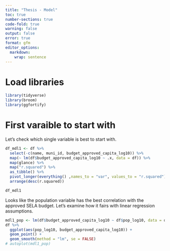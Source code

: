 ```yaml
---
title: "Thesis - Model"
toc: true
number-sections: true
code-fold: true
warning: false
output: false
error: true
format: gfm
editor_options: 
  markdown: 
    wrap: sentence
---
```


# Load libraries

```r
library(tidyverse)
library(broom)
library(ggfortify)
```

# First varaible to start with

Let's check which single variable is best to start with.

```r
df_mdl1 <- df %>% 
  select(-c(name, muni_id, budget_approved_capita_log10)) %>% 
  map(~ lm(df$budget_approved_capita_log10 ~ .x, data = df)) %>% 
  map(glance) %>% 
  map("r.squared") %>% 
  as_tibble() %>% 
  pivot_longer(everything() ,names_to = "var", values_to = "r.squared") %>% 
  arrange(desc(r.squared))

df_mdl1
```

Looks like the population variable has the best correlation with the approved SELA budget.
Let's examine how it fairs with linear regression assumptions.

```r
mdl1_pop <- lm(df$budget_approved_capita_log10 ~ df$pop_log10, data = df)
df %>% 
  ggplot(aes(pop_log10, budget_approved_capita_log10)) +
  geom_point() +
  geom_smooth(method = "lm", se = FALSE)
# autoplot(mdl1_pop)
```
